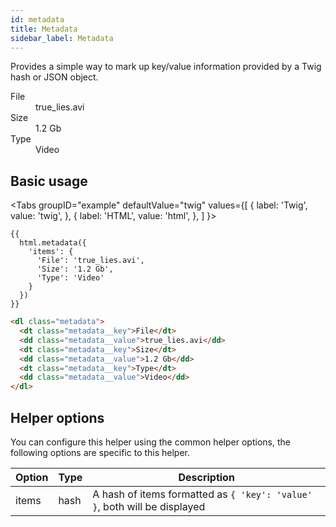 ```yaml
---
id: metadata
title: Metadata
sidebar_label: Metadata
---
```



Provides a simple way to mark up key/value information provided by a Twig hash or JSON object.

<div className="d-example">
  <dl class="metadata"><dt class="metadata__key">File</dt>
  <dd class="metadata__value">true_lies.avi</dd><dt class="metadata__key">Size</dt>
  <dd class="metadata__value">1.2 Gb</dd><dt class="metadata__key">Type</dt>
  <dd class="metadata__value">Video</dd></dl>
</div>

## Basic usage

<Tabs
  groupID="example"
  defaultValue="twig"
  values={[
    { label: 'Twig', value: 'twig', },
    { label: 'HTML', value: 'html', },
  ]
}>
<TabItem value="twig">

```twig
{{
  html.metadata({
    'items': {
      'File': 'true_lies.avi',
      'Size': '1.2 Gb',
      'Type': 'Video'
    }
  })
}}
```

</TabItem>
<TabItem value="html">

```html
<dl class="metadata">
  <dt class="metadata__key">File</dt>
  <dd class="metadata__value">true_lies.avi</dd>
  <dt class="metadata__key">Size</dt>
  <dd class="metadata__value">1.2 Gb</dd>
  <dt class="metadata__key">Type</dt>
  <dd class="metadata__value">Video</dd>
</dl>
```

</TabItem>
</Tabs>

## Helper options

You can configure this helper using the common helper options, the following options are specific to this helper.

| Option | Type | Description |
| ------ | ---- | ----------- |
| items | hash | A hash of items formatted as `{ 'key': 'value' }`, both will be displayed |
